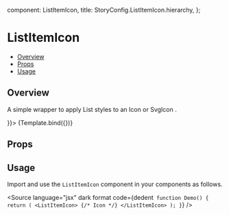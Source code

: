 
  component: ListItemIcon,
  title: StoryConfig.ListItemIcon.hierarchy,
};

<Meta title={meta.title} component={meta.component} />


# ListItemIcon

- [Overview](#overview)
- [Props](#props)
- [Usage](#usage)

## Overview

A simple wrapper to apply List styles to an Icon or SvgIcon .

<Canvas>
  <Story name="Overview" args={{children: <ShieldCheckIcon />}}>
    {Template.bind({})}
  </Story>
</Canvas>

## Props

<ArgsTable story="Overview" />

## Usage

Import and use the `ListItemIcon` component in your components as follows.

<Source
  language="jsx"
  dark
  format
  code={dedent`
function Demo() {
  return (
    <ListItemIcon>
      {/* Icon */}
    </ListItemIcon>
  );
}`}
/>
